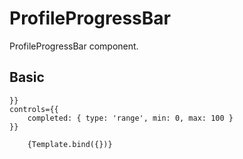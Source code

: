 
<Meta 
    title="Components/Content/ProfileProgressBar" 
    component={ProfileProgressBar}
/>

# ProfileProgressBar
ProfileProgressBar component.

<Props of={ProfileProgressBar} />



## Basic
<Canvas>
  <Story 
    name="Basic"
    args={{
        completed : 'Percentage completed'
        
    }}
    controls={{
        completed: { type: 'range', min: 0, max: 100 }
    }}
   >
        {Template.bind({})}
  </Story>
</Canvas>

<ArgsTable story="Basic" />
